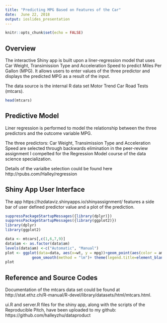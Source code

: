 ---
title: "Predicting MPG Based on Features of the Car"
date:  June 22, 2018
output: ioslides_presentation
---

```{r setup, include=FALSE}
knitr::opts_chunk$set(echo = FALSE)
```
## Overview
The interactive Shiny app is built upon a liner-regression model that uses Car Weight, Transimission Type and Acceleration Speed to predict Miles Per Gallon (MPG). It allows users to enter values of the three predictor and displays the predicted MPG as a result of the input. 

The data source is the internal R data set Motor Trend Car Road Tests (mtcars).
```{r, warning=F}
head(mtcars)

```

## Predictive Model

Liner regression is performed to model the relationship between the three predictors and the outcome variable MPG. 

The three predictors: Car Weight, Transimission Type and Acceleration Speed are selected through backwards elimination in the peer-review assignment I compelted for the Regression Model course of the data science specialization. 

Details of the varialbe selection could be found here http://rpubs.com/Halley/regression

## Shiny App User Interface

The app https://hzdataviz.shinyapps.io/shinyassignment/ features a side bar of user defined predictor value and a plot of the prediction. 
 
```{r, warning=F}
suppressPackageStartupMessages({library(dplyr)})
suppressPackageStartupMessages({library(ggplot2)})
library(dplyr)
library(ggplot2)

data <- mtcars[,c(1,6,7,9)]
data$am <- as.factor(data$am)
levels(data$am) <-c("Automatic", "Manual")
plot <- ggplot(data=data, aes(x=wt, y = mpg))+geom_point(aes(color = am))+
            geom_smooth(method = "lm")+ theme(legend.title=element_blank())
plot

```

## Reference and Source Codes

Documentation of the mtcars data set could be found at http://stat.ethz.ch/R-manual/R-devel/library/datasets/html/mtcars.html.

ui.R and server.R files for the shiny app, along with the scripts of the Reproducible Pitch, have been uploaded to my github: https://github.com/halleyzhu/dataproduct
